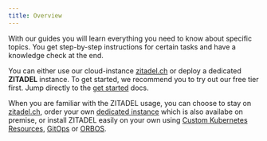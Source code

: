 ```yaml
---
title: Overview
---
```



With our guides you will learn everything you need to know about specific topics. You get step-by-step instructions for certain tasks and have a knowledge check at the end.

You can either use our cloud-instance [zitadel.ch](https://zitadel.ch) or deploy a dedicated **ZITADEL** instance. To get started, we recommend you to try out our free tier first. Jump directly to the [get started](./basics/get-started) docs.

When you are familiar with the ZITADEL usage, you can choose to stay on [zitadel.ch](./installation/shared-cloud), order your own [dedicated instance](./installation/shared-cloud) which is also availabe on premise, or install ZITADEL easily on your own using [Custom Kubernetes Resources](./installation/crd), [GitOps](./installation/gitops) or [ORBOS](./installation/orbos).

<Column>
  <ListWrapper title="Get to know ZITADEL">
    <ListElement link="/docs/guides/basics/get-started" type={ICONTYPE.START} title="Get started" description="Try out zitadel.ch" />
    <ListElement link="/docs/guides/basics/organizations" type={ICONTYPE.START} title="Organizations" description="Learn how ZITADEL ist organized" />
    <ListElement link="/docs/guides/basics/projects" type={ICONTYPE.START} title="Projects" description="Understand projects and grants" />
  </ListWrapper>
  <ListWrapper title="Authentication">
    <ListElement link="/docs/guides/authentication/login-users" type={ICONTYPE.LOGIN} title="Login users" description="Authenticate users in ZITADEL" />
    <ListElement link="/docs/guides/authentication/identity-brokering" type={ICONTYPE.LOGIN} title="Identity Brokering" description="Identity Brokering and Federated Identities" />
  </ListWrapper>
  <ListWrapper title="APIs">
    <ListElement link="/docs/guides/api/access-zitadel-apis" type={ICONTYPE.APIS} title="APIs" description="Authorize Service Users to access ZITADEL APIs" />
  </ListWrapper>
  <ListWrapper title="Customization">
    <ListElement link="/docs/guides/customization/branding" type={ICONTYPE.PRIVATELABELING} title="Private Labeling" description="Customize your organization to your brand" />
    <ListElement link="/docs/guides/customization/texts" type={ICONTYPE.TEXTS} title="Texts" description="Login interface texts and notification texts" />
  </ListWrapper>
  <ListWrapper title="Architecture Scenarios">
    <ListElement link="./architecture-scenarios/b2c" iconClasses="las la-paragraph" roundClasses="rounded rounded-service" label="B2C" title="Business to Customer" description="" />
    <ListElement link="./architecture-scenarios/b2b" iconClasses="las la-paragraph" roundClasses="rounded rounded-login" label="B2B" title="Business to Business" description="" />
  </ListWrapper>
   <ListWrapper title="Installation">
    <ListElement link="/docs/guides/installation/shared-cloud" type={ICONTYPE.SYSTEM} title="Managed" description="Shared ZITADEL Cloud or Dedicated Instance" />
  </ListWrapper>
</Column>
